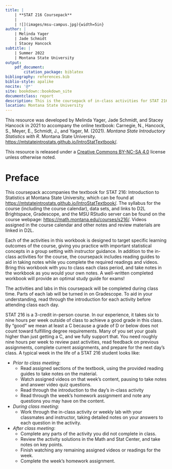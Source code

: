 ```yaml
--- 
title: |
    | **STAT 216 Coursepack**
    | 
    | ![](images/msu-campus.jpg){width=5in}
author: |
    | Melinda Yager
    | Jade Schmidt
    | Stacey Hancock
subtitle: |
    | Summer 2022
    | Montana State University
output: 
    pdf_document:
        citation_package: biblatex
bibliography: references.bib
biblio-style: apalike
nocite: '@*'
site: bookdown::bookdown_site
documentclass: report
description: This is the coursepack of in-class activities for STAT 216 Summer 2022.
location: Montana State University
---
```


<!-- Notes for authors on formatting: -->

<!-- For each chapter, main title, reading guide section title, and activity section title are in title case; remaining section headers capitalize the first word only. -->
<!-- Reading guides use 1.25 line spacing; activities use 1 line spacing. -->
<!-- When referring to R, use `R`. When referring to RStudio, do not use quotes. -->
<!-- Reading guides do not have section numbers (use {-} after each header). -->
<!-- Comments in displayed code: # Capitalize phrase. -->
<!-- For displaying a range of numbers, e.g., 3-5, use an en dash: 3--5. -->
<!-- When cross-referencing activities, capitalize "Activity", e.g., "In Activity 3, we..." -->
<!-- When referring to a function in R, use: `function_name()` -->
<!-- Z-score and T-score -->
<!-- $t$-distribution -->
<!-- use "data set" (with a space) rather than "dataset" -->
<!-- $x$ and $y$ for x-axis and y-axis -->

\newpage
\thispagestyle{empty}

This resource was developed by Melinda Yager, Jade Schmidt, and Stacey Hancock in 2021 to accompany the online textbook: Carnegie, N., Hancock, S., Meyer, E., Schmidt, J., and Yager, M. (2021). _Montana State Introductory Statistics with R_. Montana State University. [https://mtstateintrostats.github.io/IntroStatTextbook/](https://mtstateintrostats.github.io/IntroStatTextbook/).

This resource is released under a [Creative Commons BY-NC-SA 4.0](https://creativecommons.org/licenses/by-nc-sa/4.0/) license unless otherwise noted.

\setcounter{tocdepth}{1}
\addtocontents{toc}{\protect\thispagestyle{empty}}
\tableofcontents
\thispagestyle{empty}

\newpage
\setcounter{page}{1}

# Preface {-}

This coursepack accompanies the textbook for STAT 216: Introduction to Statistics at Montana State University, which can be found at [https://mtstateintrostats.github.io/IntroStatTextbook/](https://mtstateintrostats.github.io/IntroStatTextbook/). The syllabus for the course (including the course calendar), data sets, and links to D2L Brightspace, Gradescope, and the MSU RStudio server can be found on the course webpage: [https://math.montana.edu/courses/s216/](https://math.montana.edu/courses/s216/).
Videos assigned in the course calendar and other notes and review materials are linked in D2L.

Each of the activities in this workbook is designed to target specific learning outcomes of the course, giving you practice with important statistical concepts in a group setting with instructor guidance. In addition to the in-class activities for the course, the coursepack includes reading guides to aid in taking notes while you complete the required readings and videos. Bring this workbook with you to class each class period, and take notes in the workbook as you would your own notes. A well-written completed workbook will provide an optimal study guide for exams!  

The activities and labs in this coursepack will be completed during class time.  Parts of each lab will be turned in on Gradescope. To aid in your understanding, read through the introduction for each activity before attending class each day.  

STAT 216 is a 3-credit in-person course.  In our experience, it takes six to nine hours per week outside of class to achieve a good grade in this class.  By “good” we mean at least a C because a grade of D or below does not count toward fulfilling degree requirements. Many of you set your goals higher than just getting a C, and we fully support that. You need roughly nine hours per week to review past activities, read feedback on previous assignments, complete current assignments, and prepare for the next day's class. A typical week in the life of a STAT 216 student looks like:

* _Prior to class meeting_:
    - Read assigned sections of the textbook, using the provided reading guides to take notes on the material.
    - Watch assigned videos on that week's content, pausing to take notes and answer video quiz questions.
    - Read through the introduction to the day's in-class activity 
    - Read through the week's homework assignment and note any questions you may have on the content.
* _During class meeting_:
    - Work through the in-class activity or weekly lab with your classmates and instructor, taking detailed notes on your answers to each question in the activity.
* _After class meeting_:
    - Complete any parts of the activity you did not complete in class.
    - Review the activity solutions in the Math and Stat Center, and take notes on key points.
    - Finish watching any remaining assigned videos or readings for the week.
    - Complete the week's homework assignment.

\nocite{*}
